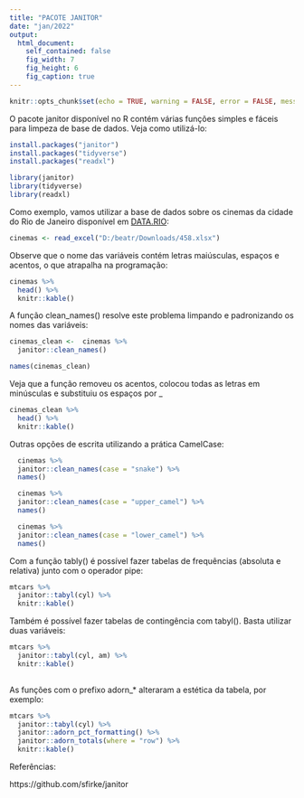 ---
title: "PACOTE JANITOR"
date: "jan/2022"
output:
  html_document:
    self_contained: false
    fig_width: 7
    fig_height: 6
    fig_caption: true
---

```{r setup, include=FALSE}
knitr::opts_chunk$set(echo = TRUE, warning = FALSE, error = FALSE, message = FALSE)

```


O pacote janitor disponível no R contém várias funções simples e fáceis para limpeza de base de dados. Veja como utilizá-lo:

```{r, eval=FALSE}
install.packages("janitor")
install.packages("tidyverse")
install.packages("readxl")
```

```{r}
library(janitor)
library(tidyverse)
library(readxl)
```

Como exemplo, vamos utilizar a base de dados sobre os cinemas da cidade do Rio de Janeiro disponível em [DATA.RIO](https://www.data.rio/documents/cinemas-por-n%C3%BAmero-de-salas-e-capacidade-segundo-as-regi%C3%B5es-administrativas-ra-e-bairros-do-munic%C3%ADpio-do-rio-de-janeiro-2017/about):
```{r}
cinemas <- read_excel("D:/beatr/Downloads/458.xlsx")
```

Observe que o nome das variáveis contém letras maiúsculas, espaços e acentos, o que atrapalha na programação:
```{r}
cinemas %>%
  head() %>% 
  knitr::kable()
```


A função clean_names() resolve este problema limpando e padronizando os nomes das variáveis:
```{r}
cinemas_clean <-  cinemas %>%
  janitor::clean_names() 

names(cinemas_clean)
```

Veja que a função removeu os acentos, colocou todas as letras em minúsculas  e substituiu os espaços por _

```{r}
cinemas_clean %>%
  head() %>% 
  knitr::kable()
```

Outras opções de escrita utilizando a prática CamelCase:
```{r}
  cinemas %>%
  janitor::clean_names(case = "snake") %>%
  names()

  cinemas %>%
  janitor::clean_names(case = "upper_camel") %>%
  names()

  cinemas %>%
  janitor::clean_names(case = "lower_camel") %>%
  names()
```


Com a função tably() é possível fazer tabelas de frequências (absoluta e relativa) junto com o operador pipe:
```{r}
mtcars %>% 
  janitor::tabyl(cyl) %>%
  knitr::kable()
```

Também é possível fazer tabelas de contingência com tabyl(). Basta utilizar duas variáveis:
```{r}
mtcars %>% 
  janitor::tabyl(cyl, am) %>%
  knitr::kable() 
  
```

As funções com o prefixo adorn_* alteraram a estética da tabela, por exemplo:
```{r}
mtcars %>% 
  janitor::tabyl(cyl) %>% 
  janitor::adorn_pct_formatting() %>% 
  janitor::adorn_totals(where = "row") %>%
  knitr::kable()
```




Referências: 

https://github.com/sfirke/janitor